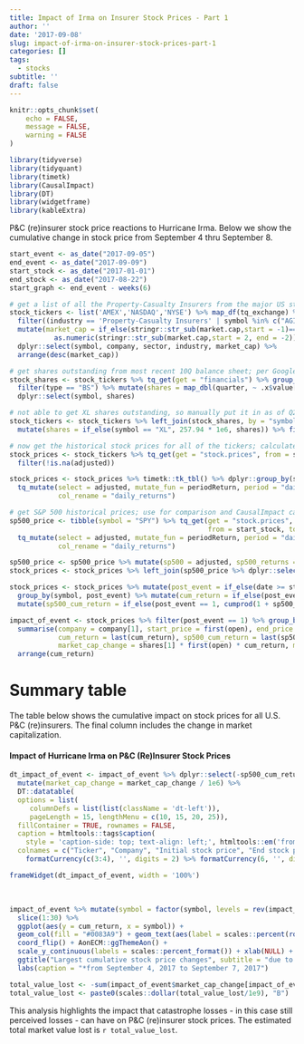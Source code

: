 ```yaml
---
title: Impact of Irma on Insurer Stock Prices - Part 1
author: ''
date: '2017-09-08'
slug: impact-of-irma-on-insurer-stock-prices-part-1
categories: []
tags:
  - stocks
subtitle: ''
draft: false
---
```


```r

knitr::opts_chunk$set(
	echo = FALSE,
	message = FALSE,
	warning = FALSE
)

library(tidyverse)
library(tidyquant)
library(timetk)
library(CausalImpact)
library(DT)
library(widgetframe)
library(kableExtra)

```

P&C (re)insurer stock price reactions to Hurricane Irma. Below we show the cumulative change in stock price from September 4 thru September 8. 

```r

start_event <- as_date("2017-09-05")
end_event <- as_date("2017-09-09")
start_stock <- as_date("2017-01-01")
end_stock <- as_date("2017-08-22")
start_graph <- end_event - weeks(6)

```


```r

# get a list of all the Property-Casualty Insurers from the major US stock exchanges
stock_tickers <- list('AMEX','NASDAQ','NYSE') %>% map_df(tq_exchange) %>% 
  filter((industry == 'Property-Casualty Insurers' | symbol %in% c("AGII", "ERIE", "AIZ")) & !is.na(market.cap)) %>%
  mutate(market_cap = if_else(stringr::str_sub(market.cap,start = -1)=="M",1e6,1e9) *
           as.numeric(stringr::str_sub(market.cap,start = 2, end = -2))) %>%
  dplyr::select(symbol, company, sector, industry, market_cap) %>%
  arrange(desc(market_cap))

# get shares outstanding from most recent 10Q balance sheet; per Google finance
stock_shares <- stock_tickers %>% tq_get(get = "financials") %>% group_by(symbol) %>% 
  filter(type == "BS") %>% mutate(shares = map_dbl(quarter, ~ .x$value[.x$group == 42][1] * 1e6)) %>%
  dplyr::select(symbol, shares)

# not able to get XL shares outstanding, so manually put it in as of Q2 2017
stock_tickers <- stock_tickers %>% left_join(stock_shares, by = "symbol") %>%
  mutate(shares = if_else(symbol == "XL", 257.94 * 1e6, shares)) %>% filter(!is.na(shares))

```


```r

# now get the historical stock prices for all of the tickers; calculate daily returns
stock_prices <- stock_tickers %>% tq_get(get = "stock.prices", from = start_stock, to = end_event) %>% 
  filter(!is.na(adjusted)) 

stock_prices <- stock_prices %>% timetk::tk_tbl() %>% dplyr::group_by(symbol) %>%
  tq_mutate(select = adjusted, mutate_fun = periodReturn, period = "daily", type = "arithmetic", 
            col_rename = "daily_returns")

# get S&P 500 historical prices; use for comparison and CausalImpact calculation
sp500_price <- tibble(symbol = "SPY") %>% tq_get(get = "stock.prices", 
                                                 from = start_stock, to = end_event) %>%
  tq_mutate(select = adjusted, mutate_fun = periodReturn, period = "daily", type = "arithmetic", 
            col_rename = "daily_returns")

sp500_price <- sp500_price %>% mutate(sp500 = adjusted, sp500_returns = daily_returns)
stock_prices <- stock_prices %>% left_join(sp500_price %>% dplyr::select(date, sp500, sp500_returns), by = "date")

```


```r

stock_prices <- stock_prices %>% mutate(post_event = if_else(date >= start_event, 1, 0)) %>%
  group_by(symbol, post_event) %>% mutate(cum_return = if_else(post_event == 1, cumprod(1 + daily_returns) - 1, 0)) %>%
  mutate(sp500_cum_return = if_else(post_event == 1, cumprod(1 + sp500_returns) - 1, 0)) %>% ungroup()

impact_of_event <- stock_prices %>% filter(post_event == 1) %>% group_by(symbol) %>%
  summarise(company = company[1], start_price = first(open), end_price = last(adjusted), 
            cum_return = last(cum_return), sp500_cum_return = last(sp500_cum_return),
            market_cap_change = shares[1] * first(open) * cum_return, market_cap = market_cap[1]) %>% ungroup() %>% 
  arrange(cum_return)

```


# Summary table

The table below shows the cumulative impact on stock prices for all U.S. P&C (re)insurers. The final column includes the change in market capitalization.

#### Impact of Hurricane Irma on P&C (Re)Insurer Stock Prices

```r

dt_impact_of_event <- impact_of_event %>% dplyr::select(-sp500_cum_return, - market_cap) %>% 
  mutate(market_cap_change = market_cap_change / 1e6) %>%
  DT::datatable(  
  options = list(
     columnDefs = list(list(className = 'dt-left')),
     pageLength = 15, lengthMenu = c(10, 15, 20, 25)),
  fillContainer = TRUE, rownames = FALSE,
  caption = htmltools::tags$caption(
    style = 'caption-side: top; text-align: left;', htmltools::em('from September 4, 2017 to September 7, 2017')),
  colnames = c("Ticker", "Company", "Initial stock price", "End stock price", "% change", "Market cap change ($m)")) %>%
    formatCurrency(c(3:4), '', digits = 2) %>% formatCurrency(6, '', digits = 1) %>% formatPercentage(5, digits = 1)

frameWidget(dt_impact_of_event, width = '100%')

```

<br>

```r

impact_of_event %>% mutate(symbol = factor(symbol, levels = rev(impact_of_event$symbol))) %>%
  slice(1:30) %>%
  ggplot(aes(y = cum_return, x = symbol)) +
  geom_col(fill = "#0083A9") + geom_text(aes(label = scales::percent(round(cum_return,3))), size = 3, nudge_y = -0.01) +
  coord_flip() + AonECM::ggThemeAon() +
  scale_y_continuous(labels = scales::percent_format()) + xlab(NULL) + ylab("Cumulative stock price change since event") +
  ggtitle("Largest cumulative stock price changes", subtitle = "due to Hurricane Irma") +
  labs(caption = "*from September 4, 2017 to September 7, 2017")

```


```r

total_value_lost <- -sum(impact_of_event$market_cap_change[impact_of_event$market_cap_change<0])
total_value_lost <- paste0(scales::dollar(total_value_lost/1e9), "B")

```

This analysis highlights the impact that catastrophe losses - in this case still perceived losses - can have on P&C (re)insurer stock prices. The estimated total market value lost is `r total_value_lost`.

